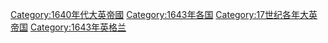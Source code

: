 [[Category:1640年代大英帝國|Category:1640年代大英帝國]]
[[Category:1643年各国|Category:1643年各国]]
[[Category:17世纪各年大英帝国|Category:17世纪各年大英帝国]]
[[Category:1643年英格兰|Category:1643年英格兰]]